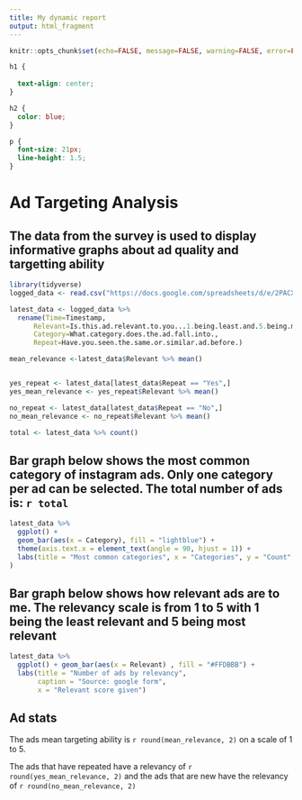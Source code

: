 ```yaml
---
title: My dynamic report
output: html_fragment
---
```


```r
knitr::opts_chunk$set(echo=FALSE, message=FALSE, warning=FALSE, error=FALSE)

```

```css
h1 {
  
  text-align: center;
}

h2 {
  color: blue;
}

p {
  font-size: 21px;
  line-height: 1.5;
}
```
# Ad Targeting Analysis

## The data from the survey is used to display informative graphs about ad quality and targetting ability


```r
library(tidyverse)
logged_data <- read.csv("https://docs.google.com/spreadsheets/d/e/2PACX-1vQCRD79AZ4i5kLfX39hGQqFilIeh27TamkTeAuKF2-vToXw2e1pL4nrnchxemf4X_K4oCRPJSMncsg3/pub?output=csv")

latest_data <- logged_data %>% 
  rename(Time=Timestamp, 
      Relevant=Is.this.ad.relevant.to.you...1.being.least.and.5.being.most., 
      Category=What.category.does.the.ad.fall.into., 
      Repeat=Have.you.seen.the.same.or.similar.ad.before.)

mean_relevance <-latest_data$Relevant %>% mean()


yes_repeat <- latest_data[latest_data$Repeat == "Yes",] 
yes_mean_relevance <- yes_repeat$Relevant %>% mean()

no_repeat <- latest_data[latest_data$Repeat == "No",]
no_mean_relevance <- no_repeat$Relevant %>% mean()

total <- latest_data %>% count()


```

## Bar graph below shows the most common category of instagram ads. Only one category per ad can be selected. The total number of ads is: `r total`

```r
latest_data %>%
  ggplot() +
  geom_bar(aes(x = Category), fill = "lightblue") +
  theme(axis.text.x = element_text(angle = 90, hjust = 1)) +
  labs(title = "Most common categories", x = "Categories", y = "Count", caption = "Source: google form",
)
```

## Bar graph below shows how relevant ads are to me. The relevancy scale is from 1 to 5 with 1 being the least relevant and 5 being most relevant

```r
latest_data %>% 
  ggplot() + geom_bar(aes(x = Relevant) , fill = "#FFDBBB") +
  labs(title = "Number of ads by relevancy",
       caption = "Source: google form",
       x = "Relevant score given")


```

## Ad stats

The ads mean targeting ability is `r round(mean_relevance, 2)` on a scale of 1 to 5.

The ads that have repeated have a relevancy of `r round(yes_mean_relevance, 2)` and the ads that are new
have the relevancy of `r round(no_mean_relevance, 2)`

